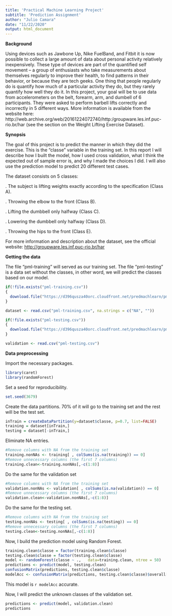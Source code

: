 ```yaml
---
title: 'Practical Machine Learning Project'
subtitle: 'Prediction Assignment'
author: "Julio Camara"
date: "11/22/2020"
output: html_document
---
```


**Background**

Using devices such as Jawbone Up, Nike FuelBand, and Fitbit it is now possible to collect a large amount of data about personal activity relatively inexpensively. These type of devices are part of the quantified self movement – a group of enthusiasts who take measurements about themselves regularly to improve their health, to find patterns in their behavior, or because they are tech geeks. One thing that people regularly do is quantify how much of a particular activity they do, but they rarely quantify how well they do it. In this project, your goal will be to use data from accelerometers on the belt, forearm, arm, and dumbell of 6 participants. They were asked to perform barbell lifts correctly and incorrectly in 5 different ways. More information is available from the website here: http://web.archive.org/web/20161224072740/http:/groupware.les.inf.puc-rio.br/har (see the section on the Weight Lifting Exercise Dataset).

**Synopsis**

The goal of this project is to predict the manner in which they did the exercise. This is the "classe" variable in the training set. In this report I will describe how I built the model, how I used cross validation, what I think the expected out of sample error is, and why I made the choices I did. I will also use the prediction model to predict 20 different test cases.

The dataset consists on 5 classes:

. The subject is lifting weights exactly according to the specification (Class A).

. Throwing the elbow to the front (Class B).

. Lifting the dumbbell only halfway (Class C).

. Lowering the dumbbell only halfway (Class D).

. Throwing the hips to the front (Class E).

For more information and description about the dataset, see the official website: <http://groupware.les.inf.puc-rio.br/har>

**Getting the data**

The file "pml-training" will served as our training set.
The file "pml-testing" is a data set without the classes, in other word, we will predict the classes based on our model.

```r
if(!file.exists("pml-training.csv"))
{
  download.file("https://d396qusza40orc.cloudfront.net/predmachlearn/pml-training.csv", "pml-training.csv", method = 'curl')
}

dataset <- read.csv("pml-training.csv", na.strings = c("NA", ""))

if(!file.exists("pml-testing.csv"))
{
  download.file("https://d396qusza40orc.cloudfront.net/predmachlearn/pml-testing.csv", "pml-testing.csv", method = 'curl')
}

validation <- read.csv("pml-testing.csv")
```

**Data preprocessing**

Import the necessary packages.
```r
library(caret)
library(randomForest)
```

Set a seed for reproducibility.

```r
set.seed(3679)
```

Create the data partitions. 70% of it will go to the training set and the rest will be the test set.

```r
inTrain = createDataPartition(y=dataset$classe, p=0.7, list=FALSE)
training = dataset[inTrain,]
testing = dataset[-inTrain,]
```

Eliminate NA entries.

```r
#Remove columns with NA from the training set
training.nonNAs <- training[ , colSums(is.na(training)) == 0]
#Remove unnecessary columns (the first 7 columns)
training.clean<-training.nonNAs[,-c(1:8)]
```

Do the same for the validation set

```r
#Remove columns with NA from the training set
validation.nonNAs <- validation[ , colSums(is.na(validation)) == 0]
#Remove unnecessary columns (the first 7 columns)
validation.clean<-validation.nonNAs[,-c(1:8)]
```

Do the same for the testing set.

```r
#Remove columns with NA from the training set
testing.nonNAs <- testing[ , colSums(is.na(testing)) == 0]
#Remove unnecessary columns (the first 7 columns)
testing.clean<-testing.nonNAs[,-c(1:8)]
```

Now, I build the prediction model using Random Forest.

```r
training.clean$classe = factor(training.clean$classe)
testing.clean$classe = factor(testing.clean$classe)
model <- randomForest(classe ~ .,   data=training.clean, ntree = 50)
predictions <- predict(model, testing.clean)
confusionMatrix(predictions, testing.clean$classe)
modelAcc <- confusionMatrix(predictions, testing.clean$classe)$overall[[1]]
```

This model is `r modelAcc` accurate.

Now, I will predict the unknown classes of the validation set.

```r
predictions <- predict(model, validation.clean)
predictions
```
